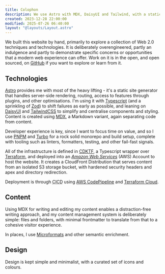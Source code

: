```yaml
---
title: Colophon
description: We use Astro with MDX, DaisyUI and Tailwind, with a static site deployed onto a AWS Cloudfront Distribution using CDKTF
created: 2023-12-28 22:00:00
modified: 2025-07-26 06:40:00
layout: "@layouts/Layout.astro"
---
```


We built this website by hand, primarily to explore a collection of Web 2.0 techniques and technologies. It is deliberately overengineered, partly an indulgence and partly to demonstrate specific concerns or opportunities that a modern web experience can offer. Work on it is in the open, and open sourced, on [GitHub](https://github.com/grendel-consulting/www.grendel-consulting.com) if you want to explore or learn from it.

## Technologies

[Astro](https://astro.build/) provides me with most of the heavy lifting - it's a static site generator that handles server-side rendering, routing, access to features through plugins, and other optimisations. I'm using it with [Typescript](https://www.typescriptlang.org/) (and a sprinkling of [Zod](https://zod.dev/)) to shift failures as early as possible, and leaning on [DaisyUI](https://daisyui.com/) and [TailwindCSS](https://tailwindcss.com/) to simplify and centralise components and styling. Content is created using [MDX](https://mdxjs.com/), a Markdown variant, again separating code from content.

Developer experience is key, since I want to focus time on value, and so I use [PNPM](https://pnpm.io/) and [Turbo](https://turbo.build/repo) for a rock solid monorepo and build setup, complete with tooling such as linters, formatters, testing, and other fail-fast signals.

All of the infrastructure is defined in [CDKTF](https://developer.hashicorp.com/terraform/cdktf), a Typescript wrapper over [Terraform](https://developer.hashicorp.com/terraform), and deployed into an [<dfn id="aws">Amazon Web Services</dfn>](https://aws.amazon.com/) (<abbr>AWS</abbr>) Account to host the website. It creates a CloudFront Distribution that serves content from an isolated S3 storage bucket, with hardened security headers and apex and directory redirection.

Deployment is through <abbr title="Continuous Integration and Continuous Deployment">CICD</abbr> using [AWS CodePipeline](https://aws.amazon.com/codepipeline/) and [Terraform Cloud](https://developer.hashicorp.com/terraform/cloud-docs).

## Content

Using MDX for writing and editing my content enables a distraction-free writing approach, and my content management system is deliberately simple: files and folders, with minimal frontmatter to translate from that to a cohesive visitor experience.

In places, I use [Microformats](https://microformats.org/wiki/Main_Page) and other semantic enrichment.

## Design

Design is kept simple and minimalist, with a curated set of icons and colours.
